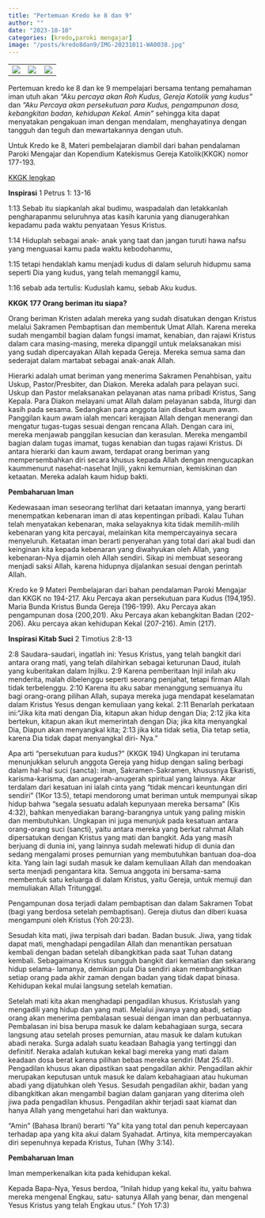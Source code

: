 ```yaml
---
title: "Pertemuan Kredo ke 8 dan 9"
author: ""
date: "2023-10-10"
categories: [kredo,paroki mengajar]
image: "/posts/kredo8dan9/IMG-20231011-WA0038.jpg"
---
```


|                                                |                                                |                                                |
|------------------------|------------------------|------------------------|
| ![](/posts/kredo8dan9/IMG-20231010-WA0063.jpg) | ![](/posts/kredo8dan9/IMG-20231010-WA0051.jpg) | ![](/posts/kredo8dan9/IMG-20231010-WA0059.jpg) |

Pertemuan kredo ke 8 dan ke 9 mempelajari bersama tentang pemahaman iman utuh akan *"Aku percaya akan Roh Kudus, Gereja Katolik yang kudus"* dan *"Aku Percaya akan persekutuan para Kudus, pengampunan dosa, kebangkitan badan, kehidupan Kekal. Amin"* sehingga kita dapat menyatakan pengakuan iman dengan mendalam, menghayatinya dengan tangguh dan teguh dan mewartakannya dengan utuh.

Untuk Kredo ke 8, Materi pembelajaran diambil dari bahan pendalaman Paroki Mengajar dan Kopendium Katekismus Gereja Katolik(KKGK) nomor 177-193.

[KKGK lengkap](/posts/KompendiumKatekismus.pdf)

**Inspirasi** 1 Petrus 1: 13-16

1:13 Sebab itu siapkanlah akal budimu, waspadalah dan letakkanlah pengharapanmu seluruhnya atas kasih karunia yang dianugerahkan kepadamu pada waktu penyataan Yesus Kristus. 

1:14 Hiduplah sebagai anak- anak yang taat dan jangan turuti hawa nafsu yang menguasai kamu pada waktu kebodohanmu, 

1:15 tetapi hendaklah kamu menjadi kudus di dalam seluruh hidupmu sama seperti Dia yang kudus, yang telah memanggil kamu, 

1:16 sebab ada tertulis: Kuduslah kamu, sebab Aku kudus.


**KKGK 177 Orang beriman itu siapa?**

Orang beriman Kristen adalah mereka yang sudah disatukan dengan Kristus melalui Sakramen Pembaptisan dan membentuk Umat Allah. Karena mereka sudah mengambil bagian dalam fungsi imamat, kenabian, dan rajawi Kristus dalam cara masing-masing, mereka dipanggil untuk melaksanakan misi yang sudah dipercayakan Allah kepada Gereja. Mereka semua sama dan sederajat dalam martabat sebagai anak-anak Allah.

Hierarki adalah umat beriman yang menerima Sakramen Penahbisan, yaitu Uskup, Pastor/Presbiter, dan Diakon. Mereka adalah para pelayan suci. Uskup dan Pastor melaksanakan pelayanan atas nama pribadi Kristus, Sang Kepala. Para Diakon melayani umat Allah dalam pelayanan sabda, liturgi dan kasih pada sesama. Sedangkan para anggota lain disebut kaum awam. Panggilan kaum awam ialah mencari kerajaan Allah dengan menerangi dan mengatur tugas-tugas sesuai dengan rencana Allah. Dengan cara ini, mereka menjawab panggilan kesucian dan kerasulan. Mereka mengambil bagian dalam tugas imamat, tugas kenabian dan tugas rajawi Kristus. Di antara hierarki dan kaum awam, terdapat orang beriman yang mempersembahkan diri secara khusus kepada Allah dengan mengucapkan kaummenurut nasehat-nasehat Injili, yakni kemurnian, kemiskinan dan ketaatan. Mereka adalah kaum hidup bakti.


**Pembaharuan Iman**

Kedewasaan iman seseorang terlihat dari ketaatan imannya, yang berarti menempatkan kebenaran iman di atas kepentingan pribadi. Kalau Tuhan telah menyatakan kebenaran, maka selayaknya kita tidak memilih-milih kebenaran yang kita percayai, melainkan kita mempercayainya secara menyeluruh. Ketaatan iman berarti penyerahan yang total dari akal budi dan keinginan kita kepada kebenaran yang diwahyukan oleh Allah, yang kebenaran-Nya dijamin oleh Allah sendiri. Sikap ini membuat seseorang menjadi saksi Allah, karena hidupnya dijalankan sesuai dengan perintah Allah.

Kredo ke 9 Materi Pembelajaran dari bahan pendalaman Paroki Mengajar dan KKGK no 194-217. Aku Percaya akan persekutuan para Kudus (194,195). Maria Bunda Kristus Bunda Gereja (196-199). Aku Percaya akan pengampunan dosa (200,201). Aku Percaya akan kebangkitan Badan (202-206). Aku percaya akan kehidupan Kekal (207-216). Amin (217).

**Inspirasi Kitab Suci** 2 Timotius 2:8-13

2:8 Saudara-saudari, ingatlah ini: Yesus Kristus, yang telah bangkit dari antara orang mati, yang telah dilahirkan sebagai keturunan Daud, itulah yang kuberitakan dalam Injilku. 2:9 Karena pemberitaan Injil inilah aku menderita, malah dibelenggu seperti seorang penjahat, tetapi firman Allah tidak terbelenggu. 2:10 Karena itu aku sabar menanggung semuanya itu bagi orang-orang pilihan Allah, supaya mereka juga mendapat keselamatan dalam Kristus Yesus dengan kemuliaan yang kekal. 2:11 Benarlah perkataan ini:"Jika kita mati dengan Dia, kitapun akan hidup dengan Dia; 2:12 jika kita bertekun, kitapun akan ikut memerintah dengan Dia; jika kita menyangkal Dia, Diapun akan menyangkal kita; 2:13 jika kita tidak setia, Dia tetap setia, karena Dia tidak dapat menyangkal diri- Nya."

Apa arti "persekutuan para kudus?" (KKGK 194) Ungkapan ini terutama menunjukkan seluruh anggota Gereja yang hidup dengan saling berbagi dalam hal-hal suci (sancta): iman, Sakramen-Sakramen, khususnya Ekaristi, karisma-karisma, dan anugerah-anugerah spiritual yang lainnya. Akar terdalam dari kesatuan ini ialah cinta yang "tidak mencari keuntungan diri sendiri" (1Kor 13:5), tetapi mendorong umat beriman untuk mempunyai sikap hidup bahwa "segala sesuatu adalah kepunyaan mereka bersama" (Kis 4:32), bahkan menyediakan barang-barangnya untuk yang paling miskin dan membutuhkan. Ungkapan ini juga menunjuk pada kesatuan antara orang-orang suci (sancti), yaitu antara mereka yang berkat rahmat Allah dipersatukan dengan Kristus yang mati dan bangkit. Ada yang masih berjuang di dunia ini, yang lainnya sudah melewati hidup di dunia dan sedang mengalami proses pemurnian yang membutuhkan bantuan doa-doa kita. Yang lain lagi sudah masuk ke dalam kemuliaan Allah dan mendoakan serta menjadi pengantara kita. Semua anggota ini bersama-sama membentuk satu keluarga di dalam Kristus, yaitu Gereja, untuk memuji dan memuliakan Allah Tritunggal.

Pengampunan dosa terjadi dalam pembaptisan dan dalam Sakramen Tobat (bagi yang berdosa setelah pembaptisan). Gereja diutus dan diberi kuasa mengampuni oleh Kristus (Yoh 20:23).

Sesudah kita mati, jiwa terpisah dari badan. Badan busuk. Jiwa, yang tidak dapat mati, menghadapi pengadilan Allah dan menantikan persatuan kembali dengan badan setelah dibangkitkan pada saat Tuhan datang kembali. Sebagaimana Kristus sungguh bangkit dari kematian dan sekarang hidup selama- lamanya, demikian pula Dia sendiri akan membangkitkan setiap orang pada akhir zaman dengan badan yang tidak dapat binasa. Kehidupan kekal mulai langsung setelah kematian.

Setelah mati kita akan menghadapi pengadilan khusus. Kristuslah yang mengadili yang hidup dan yang mati. Melalui jiwanya yang abadi, setiap orang akan menerima pembalasan sesuai dengan iman dan perbuatannya. Pembalasan ini bisa berupa masuk ke dalam kebahagiaan surga, secara langsung atau setelah proses pemurnian, atau masuk ke dalam kutukan abadi neraka. Surga adalah suatu keadaan Bahagia yang tertinggi dan definitif. Neraka adalah kutukan kekal bagi mereka yang mati dalam keadaan dosa berat karena pilihan bebas mereka sendiri (Mat 25:41). Pengadilan khusus akan dipastikan saat pengadilan akhir. Pengadilan akhir merupakan keputusan untuk masuk ke dalam kebahagiaan atau hukuman abadi yang dijatuhkan oleh Yesus. Sesudah pengadilan akhir, badan yang dibangkitkan akan mengambil bagian dalam ganjaran yang diterima oleh jiwa pada pengadilan khusus. Pengadilan akhir terjadi saat kiamat dan hanya Allah yang mengetahui hari dan waktunya.

"Amin" (Bahasa Ibrani) berarti 'Ya" kita yang total dan penuh kepercayaan terhadap apa yang kita akui dalam Syahadat. Artinya, kita mempercayakan diri sepenuhnya kepada Kristus, Tuhan (Why 3:14).

**Pembaharuan Iman**

Iman memperkenalkan kita pada kehidupan kekal.

Kepada Bapa-Nya, Yesus berdoa, "Inilah hidup yang kekal itu, yaitu bahwa mereka mengenal Engkau, satu- satunya Allah yang benar, dan mengenal Yesus Kristus yang telah Engkau utus." (Yoh 17:3)

